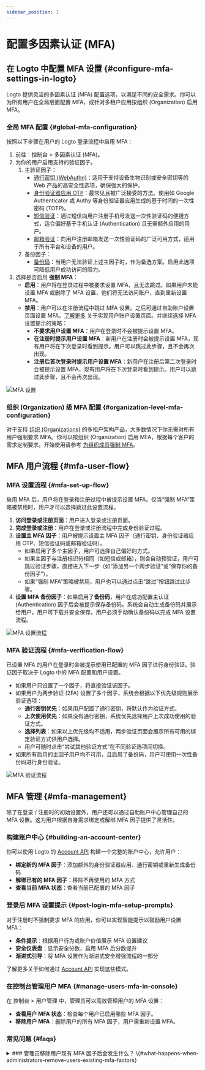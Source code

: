 ```yaml
---
sidebar_position: 1
---
```


# 配置多因素认证 (MFA)

## 在 Logto 中配置 MFA 设置 \{#configure-mfa-settings-in-logto}

Logto 提供灵活的多因素认证 (MFA) 配置选项，以满足不同的安全需求。你可以为所有用户在全局层面配置 MFA，或针对多租户应用按组织 (Organization) 启用 MFA。

### 全局 MFA 配置 \{#global-mfa-configuration}

按照以下步骤在用户的 Logto 登录流程中启用 MFA：

1. 前往：<CloudLink to="/mfa">控制台 > 多因素认证 (MFA)</CloudLink>。
2. 为你的用户启用支持的验证因子。
   1. 主验证因子：
      - [通行密钥 (WebAuthn)](/end-user-flows/mfa/webauthn)：适用于支持设备生物识别或安全密钥等的 Web 产品的高安全性选项，确保强大的保护。
      - [身份验证器应用 OTP](/end-user-flows/mfa/authenticator-app-otp)：最常见且被广泛接受的方法。使用如 Google Authenticator 或 Authy 等身份验证器应用生成的基于时间的一次性密码 (TOTP)。
      - [短信验证](/end-user-flows/mfa/sms-mfa)：通过短信向用户注册手机号发送一次性验证码的便捷方式，适合偏好基于手机认证 (Authentication) 且无需额外应用的用户。
      - [邮箱验证](/end-user-flows/mfa/email-mfa)：向用户注册邮箱发送一次性验证码的广泛可用方式，适用于所有平台和设备的用户。
   2. 备份因子：
      - [备份码](/end-user-flows/mfa/backup-codes)：当用户无法验证上述主因子时，作为备选方案。启用此选项可降低用户成功访问的阻力。
3. 选择是否启用 **强制 MFA**：
   - **启用**：用户将在登录过程中被要求设置 MFA，且无法跳过。如果用户未能设置 MFA 或删除了 MFA 设置，他们将无法访问账户，直到重新设置 MFA。
   - **禁用**：用户可以在注册流程中跳过 MFA 设置。之后可通过自助账户设置页面设置 MFA。[了解更多](/end-user-flows/account-settings/) 关于实现用户账户设置页面。并继续选择 MFA 设置提示的策略：
     - **不要求用户设置 MFA**：用户在登录时不会被提示设置 MFA。
     - **在注册时提示用户设置 MFA**：新用户在注册时会被提示设置 MFA，现有用户将在下次登录时看到提示。用户可以跳过此步骤，且不会再次出现。
     - **注册后首次登录时提示用户设置 MFA**：新用户在注册后第二次登录时会被提示设置 MFA，现有用户将在下次登录时看到提示。用户可以跳过此步骤，且不会再次出现。

<img src="/img/assets/configure-mfa.png" alt="MFA 设置" />

### 组织 (Organization) 级 MFA 配置 \{#organization-level-mfa-configuration}

对于支持 [组织 (Organizations)](/organizations) 的多租户架构产品，大多数情况下你无需对所有用户强制要求 MFA。你可以按组织 (Organization) 启用 MFA，根据每个客户的需求定制要求。开始使用请参考 [为组织成员强制 MFA](/organizations/organization-management#require-mfa-for-organization-members)。

## MFA 用户流程 \{#mfa-user-flow}

### MFA 设置流程 \{#mfa-set-up-flow}

启用 MFA 后，用户将在登录和注册过程中被提示设置 MFA。仅当“强制 MFA”策略被禁用时，用户才可以选择跳过此设置流程。

1. **访问登录或注册页面**：用户进入登录或注册页面。
2. **完成登录或注册**：用户在登录或注册流程中完成身份验证过程。
3. **设置主 MFA 因子**：用户被提示设置主 MFA 因子（通行密钥、身份验证器应用 OTP、短信验证码或邮箱验证码）。
   - 如果启用了多个主因子，用户可选择自己偏好的方式。
   - 如果主因子与注册标识符相同（如短信或邮箱），则会自动预验证，用户可跳过验证步骤，直接进入下一步（如“添加另一个两步验证”或“保存你的备份因子”）。
   - 如果“强制 MFA”策略被禁用，用户也可以通过点击“跳过”按钮跳过此步骤。
4. **设置 MFA 备份因子**：如果启用了**备份码**，用户在成功配置主认证 (Authentication) 因子后会被提示保存备份码。系统会自动生成备份码并展示给用户，用户可下载并安全保存。用户必须手动确认备份码以完成 MFA 设置流程。

<img src="/img/assets/link-mfa.png" alt="MFA 设置流程" />

### MFA 验证流程 \{#mfa-verification-flow}

已设置 MFA 的用户在登录时会被提示使用已配置的 MFA 因子进行身份验证。验证因子取决于 Logto 中的 MFA 配置和用户设置。

- 如果用户只设置了一个因子，将直接验证该因子。
- 如果用户为两步验证 (2FA) 设置了多个因子，系统会根据以下优先级规则展示验证选项：
  - **通行密钥优先**：如果用户配置了通行密钥，将默认作为验证方式。
  - **上次使用优先**：如果没有通行密钥，系统优先选择用户上次成功使用的验证方式。
  - **选择列表**：如果以上优先级均不适用，两步验证页面会展示所有可用的绑定验证方式供用户选择。
  - 用户可随时点击“尝试其他验证方式”在不同验证选项间切换。
- 如果所有启用的主因子用户均不可用，且启用了备份码，用户可使用一次性备份码进行身份验证。

<img src="/img/assets/verify-mfa.png" alt="MFA 验证流程" />

## MFA 管理 \{#mfa-management}

除了在登录 / 注册时的初始设置外，用户还可以通过自助账户中心管理自己的 MFA 设置。这为用户根据自身需求绑定或解绑 MFA 因子提供了灵活性。

### 构建账户中心 \{#building-an-account-center}

你可以使用 Logto 的 [Account API](/end-user-flows/account-settings/by-account-api) 构建一个完整的账户中心，允许用户：

- **绑定新的 MFA 因子**：添加额外的身份验证器应用、通行密钥或重新生成备份码
- **解绑已有的 MFA 因子**：移除不再使用的 MFA 方式
- **查看当前 MFA 状态**：查看当前已配置的 MFA 因子

### 登录后 MFA 设置提示 \{#post-login-mfa-setup-prompts}

对于注册时不强制要求 MFA 的应用，你可以实现智能提示以鼓励用户设置 MFA：

- **条件提示**：根据用户行为或账户价值展示 MFA 设置建议
- **安全仪表盘**：显示安全分数，启用 MFA 后分数提升
- **渐进式引导**：将 MFA 设置作为渐进式安全增强流程的一部分

了解更多关于如何通过 [Account API](/end-user-flows/account-settings/by-account-api) 实现这些模式。

### 在控制台管理用户 MFA \{#manage-users-mfa-in-console}

在 <CloudLink to="/user">控制台 > 用户管理</CloudLink> 中，管理员可以高效管理用户的 MFA 设置：

- **查看用户 MFA 状态**：检查每个用户已启用哪些 MFA 因子。
- **移除用户 MFA**：删除用户的所有 MFA 因子，用户需重新设置 MFA。

### 常见问题 \{#faqs}

<details>
<summary>
### 管理员移除用户现有 MFA 因子后会发生什么？ \{#what-happens-when-administrators-remove-users-existing-mfa-factors}
</summary>
当管理员移除用户所有主 MFA 因子（通行密钥、身份验证器应用 OTP、短信或邮箱）后，用户下次登录时会出现以下场景：

**场景 1：无 MFA 因子剩余**

- 如果没有任何 MFA 因子（包括无备份码），且 [MFA 策略](#global-mfa-configuration) 要求 MFA，用户将被允许无 MFA 验证直接登录，并会立即被提示重新设置 MFA。

**场景 2：仍有备份码**

- 如果仍有备份码可用，用户必须在登录时先通过备份码验证。
- 备份码验证成功后，用户会被提示设置新的主 MFA 因子。
- 用户是否可以跳过此设置取决于你配置的 MFA 策略。
- 这种方式可防止用户在无主因子的情况下被锁定账户。

 </details>
